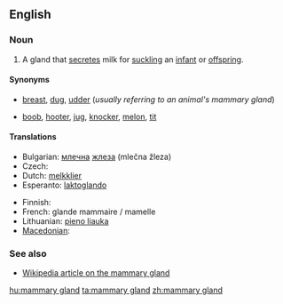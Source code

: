 ==English==
{{wikipedia}}

===Noun===
{{en-noun|sg=[[mammary]] [[gland]]}}

# {{anatomy}} A gland that [[secrete]]s milk for [[suckle|suckling]] an [[infant]] or [[offspring]].

====Synonyms====
* {{sense|standard}} [[breast]], [[dug]], [[udder]] (''usually referring to an animal's mammary gland'')
* {{sense|somewhat taboo slang, usually used of a woman's mammary gland}} [[boob]], [[hooter]], [[jug]], [[knocker]], [[melon]], [[tit]]<!--add more if you can think of any-->

====Translations====
{{trans-top|milk-secreting gland}}
* Bulgarian: [[млечен|млечна]] [[жлеза]] (mlečna žleza) {{f}}
* Czech: {{t-|cs|mléčná žláza|f}}
* Dutch: [[melkklier]] {{f}}
* Esperanto: [[laktoglando]]
{{trans-mid}}
* Finnish: {{t+|fi|maitorauhanen}}
* French: glande mammaire / mamelle
* Lithuanian: [[pieno liauka]] {{f}}
* [[Macedonian]]: {{t|mk|млечна жлезда|f|tr=mléčna žlézda|sc=Cyrl|xs=Macedonian}}
{{trans-bottom}}

===See also===
* [[w:mammary gland|Wikipedia article on the mammary gland]]

[[hu:mammary gland]]
[[ta:mammary gland]]
[[zh:mammary gland]]